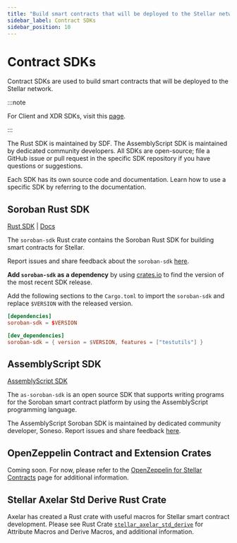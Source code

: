 ```yaml
---
title: "Build smart contracts that will be deployed to the Stellar network"
sidebar_label: Contract SDKs
sidebar_position: 10
---
```


# Contract SDKs

Contract SDKs are used to build smart contracts that will be deployed to the Stellar network.

:::note

For Client and XDR SDKs, visit this [page](./client-sdks.mdx).

:::

The Rust SDK is maintained by SDF. The AssemblyScript SDK is maintained by dedicated community developers. All SDKs are open-source; file a GitHub issue or pull request in the specific SDK repository if you have questions or suggestions.

Each SDK has its own source code and documentation. Learn how to use a specific SDK by referring to the documentation.

## Soroban Rust SDK

[Rust SDK](https://github.com/stellar/rs-soroban-sdk) | [Docs](https://docs.rs/soroban-sdk)

The `soroban-sdk` Rust crate contains the Soroban Rust SDK for building smart contracts for Stellar.

Report issues and share feedback about the `soroban-sdk` [here](https://github.com/stellar/rs-soroban-sdk/issues/new/choose).

**Add `soroban-sdk` as a dependency** by using [crates.io](https://crates.io/crates/soroban-sdk) to find the version of the most recent SDK release.

Add the following sections to the `Cargo.toml` to import the `soroban-sdk` and replace `$VERSION` with the released version.

```toml
[dependencies]
soroban-sdk = $VERSION

[dev_dependencies]
soroban-sdk = { version = $VERSION, features = ["testutils"] }
```

## AssemblyScript SDK

[AssemblyScript SDK](https://github.com/Soneso/as-soroban-sdk)

The `as-soroban-sdk` is an open source SDK that supports writing programs for the Soroban smart contract platform by using the AssemblyScript programming language.

The AssemblyScript Soroban SDK is maintained by dedicated community developer, Soneso. Report issues and share feedback [here](https://github.com/Soneso/as-soroban-sdk/issues/new).

## OpenZeppelin Contract and Extension Crates

Coming soon. For now, please refer to the [OpenZeppelin for Stellar Contracts](../developer-tools/openzepplin-contracts.mdx#openzeppelin-stellar-contracts-and-utilities) page for additional information.

## Stellar Axelar Std Derive Rust Crate

Axelar has created a Rust crate with useful macros for Stellar smart contract development. Please see Rust Crate [`stellar_axelar_std_derive`](https://axelarnetwork.github.io/axelar-amplifier-stellar/stellar_axelar_std_derive/index.html) for Attribute Macros and Derive Macros, and additional information.

